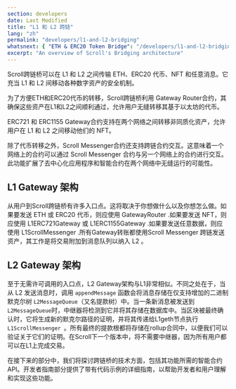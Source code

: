 ```yaml
---
section: developers
date: Last Modified
title: "L1 和 L2 跨链"
lang: "zh"
permalink: "developers/l1-and-l2-bridging"
whatsnext: { "ETH & ERC20 Token Bridge": "/developers/l1-and-l2-bridging/eth-and-erc20-token-bridge/" }
excerpt: "An overview of Scroll's Bridging architecture"
---
```



Scroll跨链桥可以在 L1 和 L2 之间传输 ETH、ERC20 代币、NFT 和任意消息。它充当 L1 和 L2 间移动各种数字资产的安全机制。

为了方便ETH和ERC20代币的转移，Scroll跨链桥利用 Gateway Router合约，其确保这些资产在L1和L2之间顺利通过，允许用户无缝转移其基于以太坊的代币。

ERC721 和 ERC1155 Gateway合约支持在两个网络之间转移非同质化资产，允许用户在 L1 和 L2 之间移动他们的 NFT。

除了代币转移之外，Scroll Messenger合约还支持跨链合约交互。这意味着一个网络上的合约可以通过 Scroll Messenger 合约与另一个网络上的合约进行交互。此功能扩展了去中心化应用程序和智能合约在两个网络中无缝运行的可能性。

## L1 Gateway 架构

<ClickToZoom src={L1GatewayWHITE} />

从用户到Scroll跨链桥有许多入口点。这将取决于你想做什么以及你想怎么做。如果要发送 ETH 或 ERC20 代币，则应使用 GatewayRouter .如果要发送 NFT，则应使用 L1ERC721Gateway 或 L1ERC1155Gateway .如果要发送任意数据，则应使用 L1ScrollMessenger .所有Gateway转账都使用Scroll Messenger 跨链发送资产，其工作是将交易附加到消息队列以纳入 L2 。

## L2 Gateway 架构

<ClickToZoom src={withdrawWHITE} />

至于无需许可调用的入口点，L2 Gateway架构与L1非常相似。不同之处在于，当从 L2 发送消息时，调用 `appendMessage` 函数会将消息存储在仅支持增加的二进制默克尔树 `L2MessageQueue`（又名提款树）中。当一条新消息被发送到`L2MessageQueue`时，中继器将检测到它并将其存储在数据库中。当区块被最终确认时，它将生成新的默克尔路径的证明，并将其传递给L1geth节点执行 `L1ScrollMessenger `。所有最终的提款根都将存储在rollup合同中，以便我们可以验证关于它们的证明。在Scroll下一个版本中，将不需要中继器，因为所有用户都可以在L1上完成交易。

在接下来的部分中，我们将探讨跨链桥的技术方面，包括其功能所需的智能合约API。开发者指南部分提供了带有代码示例的详细指南，以帮助开发者和用户理解和实现这些功能。
